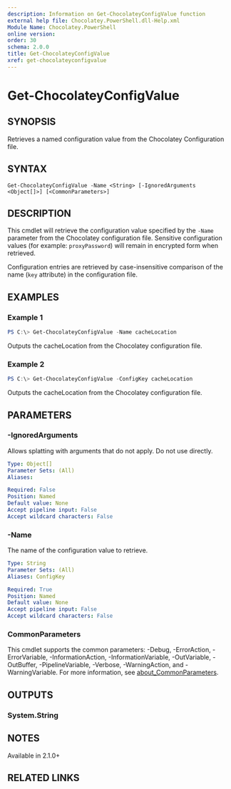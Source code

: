 ```yaml
---
description: Information on Get-ChocolateyConfigValue function
external help file: Chocolatey.PowerShell.dll-Help.xml
Module Name: Chocolatey.PowerShell
online version:
order: 30
schema: 2.0.0
title: Get-ChocolateyConfigValue
xref: get-chocolateyconfigvalue
---
```


# Get-ChocolateyConfigValue

## SYNOPSIS
Retrieves a named configuration value from the Chocolatey Configuration file.

## SYNTAX

```
Get-ChocolateyConfigValue -Name <String> [-IgnoredArguments <Object[]>] [<CommonParameters>]
```

## DESCRIPTION
This cmdlet will retrieve the configuration value specified by the `-Name` parameter from the Chocolatey configuration file.
Sensitive configuration values (for example: `proxyPassword`) will remain in encrypted form when retrieved.

Configuration entries are retrieved by case-insensitive comparison of the name (`key` attribute) in the configuration file.

## EXAMPLES

### Example 1
```powershell
PS C:\> Get-ChocolateyConfigValue -Name cacheLocation
```

Outputs the cacheLocation from the Chocolatey configuration file.

### Example 2
```powershell
PS C:\> Get-ChocolateyConfigValue -ConfigKey cacheLocation
```

Outputs the cacheLocation from the Chocolatey configuration file.

## PARAMETERS

### -IgnoredArguments
Allows splatting with arguments that do not apply. Do not use directly.

```yaml
Type: Object[]
Parameter Sets: (All)
Aliases:

Required: False
Position: Named
Default value: None
Accept pipeline input: False
Accept wildcard characters: False
```

### -Name
The name of the configuration value to retrieve.

```yaml
Type: String
Parameter Sets: (All)
Aliases: ConfigKey

Required: True
Position: Named
Default value: None
Accept pipeline input: False
Accept wildcard characters: False
```

### CommonParameters
This cmdlet supports the common parameters: -Debug, -ErrorAction, -ErrorVariable, -InformationAction, -InformationVariable, -OutVariable, -OutBuffer, -PipelineVariable, -Verbose, -WarningAction, and -WarningVariable. For more information, see [about_CommonParameters](http://go.microsoft.com/fwlink/?LinkID=113216).

## OUTPUTS

### System.String

## NOTES

Available in 2.1.0+

## RELATED LINKS

<Xref title="Cmdlet Reference" value="powershell-cmdlet-reference" />

<Xref title="Function Reference" value="powershell-reference" />